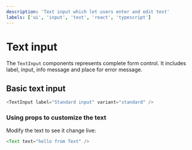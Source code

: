 ```yaml
---
description: 'Text input which let users enter and edit text'
labels: ['ui', 'input', 'text', 'react', 'typescript']
---
```



# Text input

The `TextInput` components represents complete form control.
It includes label, input, info message and place for error message. 

## Basic text input

```js live
<TextInput label="Standard input" variant="standard" />
```

### 

### Using props to customize the text

Modify the text to see it change live:
```js live
<Text text="hello from Text" />
```
